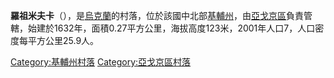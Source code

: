 {{unreferenced|time=2018-05-25T01:19:35+00:00}}
{{coord|50|20|12|N|31|47|44|E|scale:30000|display=title}}

'''羅祖米夫卡'''（{{lang-uk|Розумівка}}），是[[烏克蘭|烏克蘭]]的村落，位於該國中北部[[基輔州|基輔州]]，由[[亞戈京區|亞戈京區]]負責管轄，始建於1632年，面積0.27平方公里，海拔高度123米，2001年人口7，人口密度每平方公里25.9人。

{{DEFAULTSORT:Розумівка}}
[[Category:基輔州村落|Category:基輔州村落]]
[[Category:亞戈京區村落|Category:亞戈京區村落]]


{{Kiev-geo-stub}}